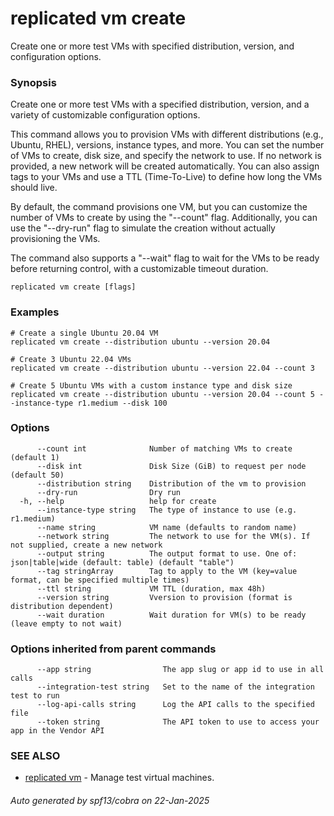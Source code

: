 # replicated vm create

Create one or more test VMs with specified distribution, version, and configuration options.

### Synopsis

Create one or more test VMs with a specified distribution, version, and a variety of customizable configuration options.

This command allows you to provision VMs with different distributions (e.g., Ubuntu, RHEL), versions, instance types, and more. You can set the number of VMs to create, disk size, and specify the network to use. If no network is provided, a new network will be created automatically. You can also assign tags to your VMs and use a TTL (Time-To-Live) to define how long the VMs should live.

By default, the command provisions one VM, but you can customize the number of VMs to create by using the "--count" flag. Additionally, you can use the "--dry-run" flag to simulate the creation without actually provisioning the VMs.

The command also supports a "--wait" flag to wait for the VMs to be ready before returning control, with a customizable timeout duration.

```
replicated vm create [flags]
```

### Examples

```
# Create a single Ubuntu 20.04 VM
replicated vm create --distribution ubuntu --version 20.04

# Create 3 Ubuntu 22.04 VMs
replicated vm create --distribution ubuntu --version 22.04 --count 3

# Create 5 Ubuntu VMs with a custom instance type and disk size
replicated vm create --distribution ubuntu --version 20.04 --count 5 --instance-type r1.medium --disk 100
```

### Options

```
      --count int              Number of matching VMs to create (default 1)
      --disk int               Disk Size (GiB) to request per node (default 50)
      --distribution string    Distribution of the vm to provision
      --dry-run                Dry run
  -h, --help                   help for create
      --instance-type string   The type of instance to use (e.g. r1.medium)
      --name string            VM name (defaults to random name)
      --network string         The network to use for the VM(s). If not supplied, create a new network
      --output string          The output format to use. One of: json|table|wide (default: table) (default "table")
      --tag stringArray        Tag to apply to the VM (key=value format, can be specified multiple times)
      --ttl string             VM TTL (duration, max 48h)
      --version string         Vversion to provision (format is distribution dependent)
      --wait duration          Wait duration for VM(s) to be ready (leave empty to not wait)
```

### Options inherited from parent commands

```
      --app string                The app slug or app id to use in all calls
      --integration-test string   Set to the name of the integration test to run
      --log-api-calls string      Log the API calls to the specified file
      --token string              The API token to use to access your app in the Vendor API
```

### SEE ALSO

* [replicated vm](replicated-cli-vm)	 - Manage test virtual machines.

###### Auto generated by spf13/cobra on 22-Jan-2025
